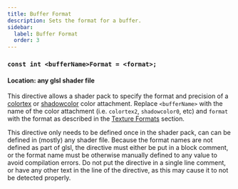 ```yaml
---
title: Buffer Format
description: Sets the format for a buffer.
sidebar:
  label: Buffer Format
  order: 3
---
```


### `const int <bufferName>Format = <format>;`

#### Location: any glsl shader file

This directive allows a shader pack to specify the format and precision of a [colortex](/reference/buffers/colortex) or [shadowcolor](/reference/buffers/shadowcolor) color attachment. Replace `<bufferName>` with the name of the color attachment (i.e. `colortex2`, `shadowcolor0`, etc) and `format` with the format as described in the [Texture Formats](/reference/buffers/texture_format) section.

This directive only needs to be defined once in the shader pack, can can be defined in (mostly) any shader file. Because the format names are not defined as part of glsl, the directive must either be put in a block comment, or the format name must be otherwise manually defined to any value to avoid compilation errors. Do not put the directive in a single line comment, or have any other text in the line of the directive, as this may cause it to not be detected properly.
